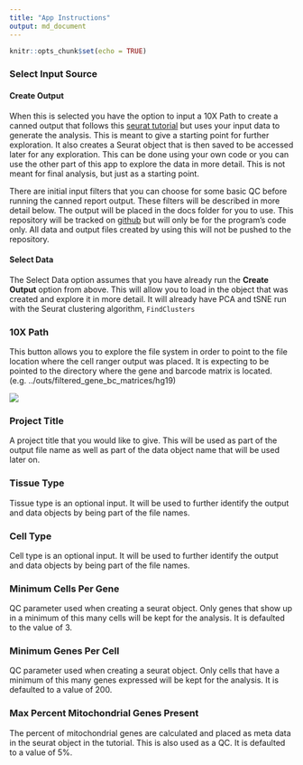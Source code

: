 ```yaml
---
title: "App Instructions"
output: md_document
---
```


```r
knitr::opts_chunk$set(echo = TRUE)
```

### Select Input Source

#### Create Output

When this is selected you have the option to input a 10X Path to create a canned output that follows this [seurat tutorial](http://satijalab.org/seurat/pbmc3k_tutorial.html) but uses your input data to generate the analysis.  This is meant to give a starting point for further exploration.  It also creates a Seurat object that is then saved to be accessed later for any exploration.  This can be done using your own code or you can use the other part of this app to explore the data in more detail.  This is not meant for final analysis, but just as a starting point.

There are initial input filters that you can choose for some basic QC before running the canned report output.  These filters will be described in more detail below. The output will be placed in the docs folder for you to use.  This repository will be tracked on [github](https://github.com/kdgosik/SecondaryAnalysisCellRanger) but will only be for the program's code only.  All data and output files created by using this will not be pushed to the repository.  

#### Select Data

The Select Data option assumes that you have already run the **Create Output** option from above.  This will allow you to load in the object that was created and explore it in more detail.  It will already have PCA and tSNE run with the Seurat clustering algorithm, <code>FindClusters</code>

### 10X Path

This button allows you to explore the file system in order to point to the file location where the cell ranger output was placed.  It is expecting to be pointed to the directory where the gene and barcode matrix is located.  (e.g. ../outs/filtered_gene_bc_matrices/hg19)

![](file_path.png)

### Project Title

A project title that you would like to give.  This will be used as part of the output file name as well as part of the data object name that will be used later on.  

### Tissue Type

Tissue type is an optional input.  It will be used to further identify the output and data objects by being part of the file names.  

### Cell Type

Cell type is an optional input.  It will be used to further identify the output and data objects by being part of the file names.  

### Minimum Cells Per Gene

QC parameter used when creating a seurat object.  Only genes that show up in a minimum of this many cells will be kept for the analysis. It is defaulted to the value of 3.

### Minimum Genes Per Cell

QC parameter used when creating a seurat object.  Only cells that have a minimum of this many genes expressed will be kept for the analysis. It is defaulted to a value of 200.

### Max Percent Mitochondrial Genes Present

The percent of mitochondrial genes are calculated and placed as meta data in the seurat object in the tutorial.  This is also used as a QC.  It is defaulted to a value of 5%.
